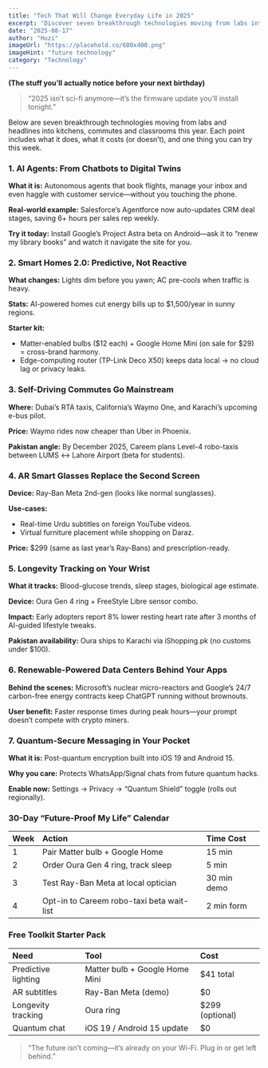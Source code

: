 ```yaml
---
title: "Tech That Will Change Everyday Life in 2025"
excerpt: "Discover seven breakthrough technologies moving from labs into kitchens, commutes, and classrooms, from AI agents to AR smart glasses and what you can try this week."
date: "2025-08-17"
author: "Huzi"
imageUrl: "https://placehold.co/600x400.png"
imageHint: "future technology"
category: "Technology"
---
```


**(The stuff you’ll actually notice before your next birthday)**

> “2025 isn’t sci-fi anymore—it’s the firmware update you’ll install tonight.”

Below are seven breakthrough technologies moving from labs and headlines into kitchens, commutes and classrooms this year. Each point includes what it does, what it costs (or doesn’t), and one thing you can try this week.

### 1. AI Agents: From Chatbots to Digital Twins

**What it is:** Autonomous agents that book flights, manage your inbox and even haggle with customer service—without you touching the phone.

**Real-world example:** Salesforce’s Agentforce now auto-updates CRM deal stages, saving 6+ hours per sales rep weekly.

**Try it today:** Install Google’s Project Astra beta on Android—ask it to “renew my library books” and watch it navigate the site for you.

### 2. Smart Homes 2.0: Predictive, Not Reactive

**What changes:** Lights dim before you yawn; AC pre-cools when traffic is heavy.

**Stats:** AI-powered homes cut energy bills up to $1,500/year in sunny regions.

**Starter kit:**
- Matter-enabled bulbs ($12 each) + Google Home Mini (on sale for $29) = cross-brand harmony.
- Edge-computing router (TP-Link Deco X50) keeps data local → no cloud lag or privacy leaks.

### 3. Self-Driving Commutes Go Mainstream

**Where:** Dubai’s RTA taxis, California’s Waymo One, and Karachi’s upcoming e-bus pilot.

**Price:** Waymo rides now cheaper than Uber in Phoenix.

**Pakistan angle:** By December 2025, Careem plans Level-4 robo-taxis between LUMS ↔ Lahore Airport (beta for students).

### 4. AR Smart Glasses Replace the Second Screen

**Device:** Ray-Ban Meta 2nd-gen (looks like normal sunglasses).

**Use-cases:**
- Real-time Urdu subtitles on foreign YouTube videos.
- Virtual furniture placement while shopping on Daraz.

**Price:** $299 (same as last year’s Ray-Bans) and prescription-ready.

### 5. Longevity Tracking on Your Wrist

**What it tracks:** Blood-glucose trends, sleep stages, biological age estimate.

**Device:** Oura Gen 4 ring + FreeStyle Libre sensor combo.

**Impact:** Early adopters report 8% lower resting heart rate after 3 months of AI-guided lifestyle tweaks.

**Pakistan availability:** Oura ships to Karachi via iShopping.pk (no customs under $100).

### 6. Renewable-Powered Data Centers Behind Your Apps

**Behind the scenes:** Microsoft’s nuclear micro-reactors and Google’s 24/7 carbon-free energy contracts keep ChatGPT running without brownouts.

**User benefit:** Faster response times during peak hours—your prompt doesn’t compete with crypto miners.

### 7. Quantum-Secure Messaging in Your Pocket

**What it is:** Post-quantum encryption built into iOS 19 and Android 15.

**Why you care:** Protects WhatsApp/Signal chats from future quantum hacks.

**Enable now:** Settings → Privacy → “Quantum Shield” toggle (rolls out regionally).

### 30-Day “Future-Proof My Life” Calendar

| Week | Action                                     | Time Cost |
| :--- | :----------------------------------------- | :-------- |
| 1    | Pair Matter bulb + Google Home             | 15 min    |
| 2    | Order Oura Gen 4 ring, track sleep         | 5 min     |
| 3    | Test Ray-Ban Meta at local optician        | 30 min demo|
| 4    | Opt-in to Careem robo-taxi beta wait-list  | 2 min form|

### Free Toolkit Starter Pack

| Need                   | Tool                          | Cost       |
| :--------------------- | :---------------------------- | :--------- |
| Predictive lighting    | Matter bulb + Google Home Mini| $41 total  |
| AR subtitles           | Ray-Ban Meta (demo)           | $0         |
| Longevity tracking     | Oura ring                     | $299 (optional) |
| Quantum chat           | iOS 19 / Android 15 update    | $0         |

> “The future isn’t coming—it’s already on your Wi-Fi. Plug in or get left behind.”
